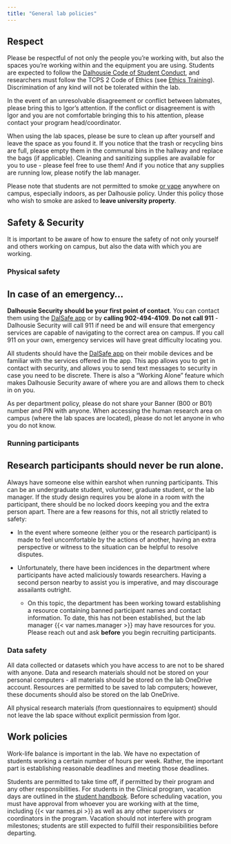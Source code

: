 ```yaml
---
title: "General lab policies"
---
```


## Respect {#sec-respect}

Please be respectful of not only the people you're working with, but also the spaces you're working within and the equipment you are using. Students are expected to follow the [Dalhousie Code of Student Conduct](https://www.dal.ca/campus_life/safety-respect/student-rights-and-responsibilities/student-life-policies/code-of-student-conduct.html), and researchers must follow the TCPS 2 Code of Ethics (see [Ethics Training](starting.qmd)). Discrimination of any kind will not be tolerated within the lab.

::: callout-note
In the event of an unresolvable disagreement or conflict between labmates, please bring this to Igor's attention. If the conflict or disagreement is with Igor and you are not comfortable bringing this to his attention, please contact your program head/coordinator.
:::

When using the lab spaces, please be sure to clean up after yourself and leave the space as you found it. If you notice that the trash or recycling bins are full, please empty them in the communal bins in the hallway and replace the bags (if applicable). Cleaning and sanitizing supplies are available for you to use - please feel free to use them! And if you notice that any supplies are running low, please notify the lab manager.

Please note that students are not permitted to smoke [or vape]{.underline} anywhere on campus, especially indoors, as per Dalhousie policy. Under this policy those who wish to smoke are asked to **leave university property**.

## Safety & Security {#sec-security}

It is important to be aware of how to ensure the safety of not only yourself and others working on campus, but also the data with which you are working.

### Physical safety

::: {.callout-important appearance="simple"}
## In case of an emergency...

**Dalhousie Security should be your first point of contact**. You can contact them using the [DalSafe app](https://www.dal.ca/dept/facilities/services/security-services/dalsafe1.html) or by **calling 902-494-4109**. **Do not call 911** - Dalhousie Security will call 911 if need be and will ensure that emergency services are capable of navigating to the correct area on campus. If you call 911 on your own, emergency services will have great difficulty locating you.
:::

All students should have the [DalSafe app](https://www.dal.ca/dept/facilities/services/security-services/dalsafe1.html) on their mobile devices and be familiar with the services offered in the app. This app allows you to get in contact with security, and allows you to send text messages to security in case you need to be discrete. There is also a "Working Alone" feature which makes Dalhousie Security aware of where you are and allows them to check in on you.

As per department policy, please do not share your Banner (B00 or B01) number and PIN with anyone. When accessing the human research area on campus (where the lab spaces are located), please do not let anyone in who you do not know.

### Running participants

::: {.callout-important appearance="simple"}
## Research participants should never be run alone.
:::

Always have someone else within earshot when running participants. This can be an undergraduate student, volunteer, graduate student, or the lab manager. If the study design requires you be alone in a room with the participant, there should be no locked doors keeping you and the extra person apart. There are a few reasons for this, not all strictly related to safety:

-   In the event where someone (either you or the research participant) is made to feel uncomfortable by the actions of another, having an extra perspective or witness to the situation can be helpful to resolve disputes.

-   Unfortunately, there have been incidences in the department where participants have acted maliciously towards researchers. Having a second person nearby to assist you is imperative, and may discourage assailants outright.

    -   On this topic, the department has been working toward establishing a resource containing banned participant names and contact information. To date, this has not been established, but the lab manager {{< var names.manager >}} may have resources for you. Please reach out and ask **before** you begin recruiting participants.

### Data safety

All data collected or datasets which you have access to are not to be shared with anyone. Data and research materials should not be stored on your personal computers - all materials should be stored on the lab OneDrive account. Resources are permitted to be saved to lab computers; however, these documents should also be stored on the lab OneDrive.

All physical research materials (from questionnaires to equipment) should not leave the lab space without explicit permission from Igor.

## Work policies

Work-life balance is important in the lab. We have no expectation of students working a certain number of hours per week. Rather, the important part is establishing reasonable deadlines and meeting those deadlines.

Students are permitted to take time off, if permitted by their program and any other responsibilities. For students in the Clinical program, vacation days are outlined in the [student handbook](graduate.qmd). Before scheduling vacation, you must have approval from whoever you are working with at the time, including {{< var names.pi >}} as well as any other supervisors or coordinators in the program. Vacation should not interfere with program milestones; students are still expected to fulfill their responsibilities before departing.
